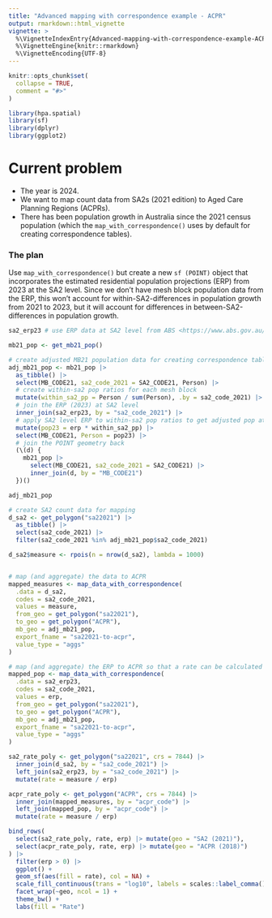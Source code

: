```yaml
---
title: "Advanced mapping with correspondence example - ACPR"
output: rmarkdown::html_vignette
vignette: >
  %\VignetteIndexEntry{Advanced-mapping-with-correspondence-example-ACPR}
  %\VignetteEngine{knitr::rmarkdown}
  %\VignetteEncoding{UTF-8}
---
```


```r
knitr::opts_chunk$set(
  collapse = TRUE,
  comment = "#>"
)
```

```r
library(hpa.spatial)
library(sf)
library(dplyr)
library(ggplot2)
```

# Current problem

- The year is 2024. 
- We want to map count data from SA2s (2021 edition) to Aged Care Planning Regions (ACPRs). 
- There has been population growth in Australia since the 2021 census population (which the `map_with_correspondence()` uses by default for creating correspondence tables).


### The plan

Use `map_with_correspondence()` but create a new `sf (POINT)` object that incorporates the estimated residential population projections (ERP) from 2023 at the SA2 level. Since we don't have mesh block population data from the ERP, this won't account for within-SA2-differences in population growth from 2021 to 2023, but it will account for differences in between-SA2-differences in population growth.



```r
sa2_erp23 # use ERP data at SA2 level from ABS <https://www.abs.gov.au/statistics/people/population/regional-population/latest-release#data-downloads>

mb21_pop <- get_mb21_pop()

# create adjusted MB21 population data for creating correspondence table using ERP data at SA2 level
adj_mb21_pop <- mb21_pop |>
  as_tibble() |>
  select(MB_CODE21, sa2_code_2021 = SA2_CODE21, Person) |>
  # create within-sa2 pop ratios for each mesh block
  mutate(within_sa2_pp = Person / sum(Person), .by = sa2_code_2021) |>
  # join the ERP (2023) at SA2 level
  inner_join(sa2_erp23, by = "sa2_code_2021") |>
  # apply SA2 level ERP to within-sa2 pop ratios to get adjusted pop at mesh block level
  mutate(pop23 = erp * within_sa2_pp) |>
  select(MB_CODE21, Person = pop23) |>
  # join the POINT geometry back
  (\(d) {
    mb21_pop |>
      select(MB_CODE21, sa2_code_2021 = SA2_CODE21) |>
      inner_join(d, by = "MB_CODE21")
  })()

adj_mb21_pop
```


```r
# create SA2 count data for mapping
d_sa2 <- get_polygon("sa22021") |>
  as_tibble() |>
  select(sa2_code_2021) |>
  filter(sa2_code_2021 %in% adj_mb21_pop$sa2_code_2021)

d_sa2$measure <- rpois(n = nrow(d_sa2), lambda = 1000)


# map (and aggregate) the data to ACPR
mapped_measures <- map_data_with_correspondence(
  .data = d_sa2,
  codes = sa2_code_2021,
  values = measure,
  from_geo = get_polygon("sa22021"),
  to_geo = get_polygon("ACPR"),
  mb_geo = adj_mb21_pop,
  export_fname = "sa22021-to-acpr",
  value_type = "aggs"
)

# map (and aggregate) the ERP to ACPR so that a rate can be calculated
mapped_pop <- map_data_with_correspondence(
  .data = sa2_erp23,
  codes = sa2_code_2021,
  values = erp,
  from_geo = get_polygon("sa22021"),
  to_geo = get_polygon("ACPR"),
  mb_geo = adj_mb21_pop,
  export_fname = "sa22021-to-acpr",
  value_type = "aggs"
)

sa2_rate_poly <- get_polygon("sa22021", crs = 7844) |>
  inner_join(d_sa2, by = "sa2_code_2021") |>
  left_join(sa2_erp23, by = "sa2_code_2021") |>
  mutate(rate = measure / erp)

acpr_rate_poly <- get_polygon("ACPR", crs = 7844) |>
  inner_join(mapped_measures, by = "acpr_code") |>
  left_join(mapped_pop, by = "acpr_code") |>
  mutate(rate = measure / erp)

bind_rows(
  select(sa2_rate_poly, rate, erp) |> mutate(geo = "SA2 (2021)"),
  select(acpr_rate_poly, rate, erp) |> mutate(geo = "ACPR (2018)")
) |>
  filter(erp > 0) |>
  ggplot() +
  geom_sf(aes(fill = rate), col = NA) +
  scale_fill_continuous(trans = "log10", labels = scales::label_comma()) +
  facet_wrap(~geo, ncol = 1) +
  theme_bw() +
  labs(fill = "Rate")
```

